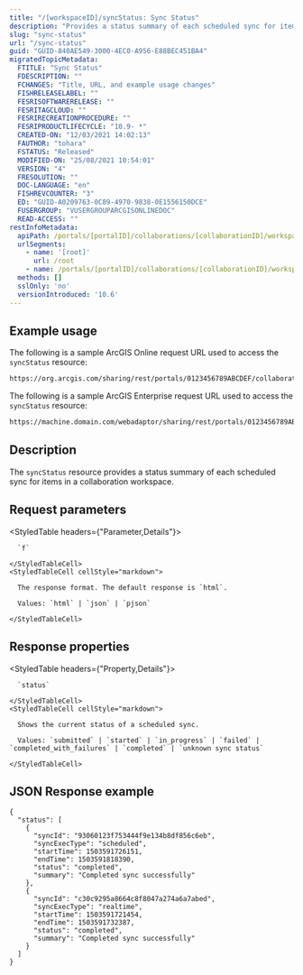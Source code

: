 ```yaml
---
title: "/[workspaceID]/syncStatus: Sync Status"
description: "Provides a status summary of each scheduled sync for items in a collaboration workspace."
slug: "sync-status"
url: "/sync-status"
guid: "GUID-840AE549-3000-4EC0-A956-E88BEC451BA4"
migratedTopicMetadata:
  FTITLE: "Sync Status"
  FDESCRIPTION: ""
  FCHANGES: "Title, URL, and example usage changes"
  FISHRELEASELABEL: ""
  FESRISOFTWARERELEASE: ""
  FESRITAGCLOUD: ""
  FESRIRECREATIONPROCEDURE: ""
  FESRIPRODUCTLIFECYCLE: "10.9- *"
  CREATED-ON: "12/03/2021 14:02:13"
  FAUTHOR: "tohara"
  FSTATUS: "Released"
  MODIFIED-ON: "25/08/2021 10:54:01"
  VERSION: "4"
  FRESOLUTION: ""
  DOC-LANGUAGE: "en"
  FISHREVCOUNTER: "3"
  ED: "GUID-A0209763-0C89-4970-9838-0E1556150DCE"
  FUSERGROUP: "VUSERGROUPARCGISONLINEDOC"
  READ-ACCESS: ""
restInfoMetadata:
  apiPath: /portals/[portalID]/collaborations/[collaborationID]/workspaces/[workspaceID]/syncStatus
  urlSegments:
    - name: '[root]'
      url: /root
    - name: /portals/[portalID]/collaborations/[collaborationID]/workspaces/[workspaceID]/syncStatus
  methods: []
  sslOnly: 'no'
  versionIntroduced: '10.6'
---
```


## Example usage

The following is a sample ArcGIS Online request URL used to access the `syncStatus` resource:

```markdown
https://org.arcgis.com/sharing/rest/portals/0123456789ABCDEF/collaborations/083b1dc8f4f749a38ff645581c454b49/workspaces/79d0e8f291654d2ea8b498a4e9a131fc/syncStatus?f=pjson
```

The following is a sample ArcGIS Enterprise request URL used to access the `syncStatus` resource:

```markdown
https://machine.domain.com/webadaptor/sharing/rest/portals/0123456789ABCDEF/collaborations/083b1dc8f4f749a38ff645581c454b49/workspaces/79d0e8f291654d2ea8b498a4e9a131fc/syncStatus?f=pjson
```

## Description

The `syncStatus` resource provides a status summary of each scheduled sync for items in a collaboration workspace.


## Request parameters

<StyledTable headers={"Parameter,Details"}>
  <StyledTableRow>
    <StyledTableCell cellStyle="markdown">

      `f` 

    </StyledTableCell>
    <StyledTableCell cellStyle="markdown">

      The response format. The default response is `html`.

      Values: `html` | `json` | `pjson`

    </StyledTableCell>
  </StyledTableRow>
</StyledTable>


## Response properties

<StyledTable headers={"Property,Details"}>
  <StyledTableRow>
    <StyledTableCell cellStyle="markdown">

      `status` 

    </StyledTableCell>
    <StyledTableCell cellStyle="markdown">

      Shows the current status of a scheduled sync.

      Values: `submitted` | `started` | `in_progress` | `failed` | `completed_with_failures` | `completed` | `unknown sync status`

    </StyledTableCell>
  </StyledTableRow>
</StyledTable>


## JSON Response example

```other
{
  "status": [
    {
      "syncId": "93060123f753444f9e134b8df856c6eb",
      "syncExecType": "scheduled",
      "startTime": 1503591726151,
      "endTime": 1503591818390,
      "status": "completed",
      "summary": "Completed sync successfully"
    },
    {
      "syncId": "c30c9295a8664c8f8047a274a6a7abed",
      "syncExecType": "realtime",
      "startTime": 1503591721454,
      "endTime": 1503591732387,
      "status": "completed",
      "summary": "Completed sync successfully"
    }
  ]
}
```
